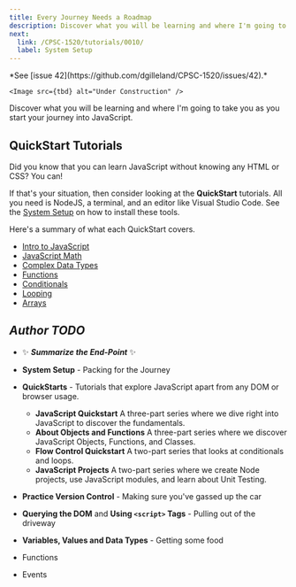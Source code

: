 ```yaml
---
title: Every Journey Needs a Roadmap
description: Discover what you will be learning and where I'm going to take you as you start your journey into JavaScript.
next:
  link: /CPSC-1520/tutorials/0010/
  label: System Setup
---
```



<Aside title="Work-In-Progress (WIP)" type="caution">
    *See [issue 42](https://github.com/dgilleland/CPSC-1520/issues/42).*

    <Image src={tbd} alt="Under Construction" />
</Aside>

Discover what you will be learning and where I'm going to take you as you start your journey into JavaScript.

## QuickStart Tutorials

Did you know that you can learn JavaScript without knowing any HTML or CSS? You can!

If that's your situation, then consider looking at the **QuickStart** tutorials. All you need is NodeJS, a terminal, and an editor like Visual Studio Code. See the [System Setup](/CPSC-1520/tutorials/0010/) on how to install these tools.

Here's a summary of what each QuickStart covers.

- [Intro to JavaScript]()
- [JavaScript Math]()
- [Complex Data Types]()
- [Functions]()
- [Conditionals]()
- [Looping]()
- [Arrays]()


<QuickStart />


## *Author TODO*

- ✨ ***Summarize the End-Point*** ✨

- **System Setup** - Packing for the Journey
- **QuickStarts** - Tutorials that explore JavaScript apart from any DOM or browser usage.
  - **JavaScript Quickstart** A three-part series where we dive right into JavaScript to discover the fundamentals.
  - **About Objects and Functions** A three-part series where we discover JavaScript Objects, Functions, and Classes.
  - **Flow Control Quickstart** A two-part series that looks at conditionals and loops.
  - **JavaScript Projects** A two-part series where we create Node projects, use JavaScript modules, and learn about Unit Testing.
- **Practice Version Control** - Making sure you've gassed up the car
- **Querying the DOM** and **Using `<script>` Tags** - Pulling out of the driveway
- **Variables, Values and Data Types** - Getting some food

- Functions
- Events
